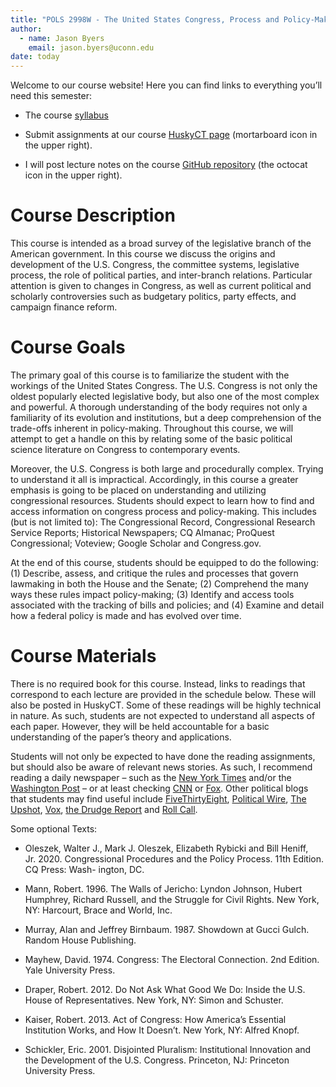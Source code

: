 ```yaml
---
title: "POLS 2998W - The United States Congress, Process and Policy-Making"
author: 
  - name: Jason Byers
    email: jason.byers@uconn.edu
date: today
---
```


Welcome to our course website! Here you can find links to everything you'll need this semester:

-   The course [syllabus](https://byersjs.github.io/POLS-2998W-Syllabus/)

-   Submit assignments at our course [HuskyCT page](https://huskyct.uconn.edu) (mortarboard icon in the upper right).

-   I will post lecture notes on the course [GitHub repository](https://github.com/byersjs/POLS-2998) (the octocat icon in the upper right).

# Course Description
This course is intended as a broad survey of the legislative branch of the American government. In this course we discuss the origins and development of the U.S. Congress, the committee systems, legislative process, the role of political parties, and inter-branch relations. Particular attention is given to changes in Congress, as well as current political and scholarly controversies such as budgetary politics, party effects, and campaign finance reform.

# Course Goals
The primary goal of this course is to familiarize the student with the workings of the United States Congress. The U.S. Congress is not only the oldest popularly elected legislative body, but also one of the most complex and powerful. A thorough understanding of the body requires not only a familiarity of its evolution and institutions, but a deep comprehension of the trade-offs inherent in policy-making. Throughout this course, we will attempt to get a handle on this by relating some of the basic political science literature on Congress to contemporary events.

Moreover, the U.S. Congress is both large and procedurally complex. Trying to understand it all
is impractical. Accordingly, in this course a greater emphasis is going to be placed on
understanding and utilizing congressional resources. Students should expect to learn how to find
and access information on congress process and policy-making. This includes (but is not limited
to): The Congressional Record, Congressional Research Service Reports; Historical Newspapers;
CQ Almanac; ProQuest Congressional; Voteview; Google Scholar and Congress.gov.

At the end of this course, students should be equipped to do the following: (1) Describe, assess,
and critique the rules and processes that govern lawmaking in both the House and the Senate; (2)
Comprehend the many ways these rules impact policy-making; (3) Identify and access tools
associated with the tracking of bills and policies; and (4) Examine and detail how a federal policy
is made and has evolved over time.

# Course Materials
There is no required book for this course. Instead, links to readings that correspond to each lecture are provided in the schedule below. These will also be posted in HuskyCT. Some of these readings will be highly technical in nature. As such, students are not expected to understand all aspects of each paper. However, they will be held accountable for a basic understanding of the paper’s theory and applications.

Students will not only be expected to have done the reading assignments, but should also be aware of relevant news stories. As such, I recommend reading a daily newspaper – such as the [New York Times](https://www.nytimes.com) and/or the [Washington Post](https://www.washingtonpost.com) – or at least checking [CNN](https://www.cnn.com) or [Fox](https://www.foxnews.com). Other political blogs that students may find useful include [FiveThirtyEight](https://abcnews.go.com/politics), [Political Wire](https://politicalwire.com), [The Upshot](https://www.nytimes.com/section/upshot?_r=0), [Vox](https://www.vox.com), [the Drudge Report](https://drudgereport.com) and [Roll Call](https://rollcall.com).

Some optional Texts:

- Oleszek, Walter J., Mark J. Oleszek, Elizabeth Rybicki and Bill Heniff, Jr. 2020. Congressional Procedures and the Policy Process. 11th Edition. CQ Press: Wash- ington, DC.

- Mann, Robert. 1996. The Walls of Jericho: Lyndon Johnson, Hubert Humphrey, Richard Russell, and the Struggle for Civil Rights. New York, NY: Harcourt, Brace and World, Inc.

- Murray, Alan and Jeffrey Birnbaum. 1987. Showdown at Gucci Gulch. Random House Publishing.

- Mayhew, David. 1974. Congress: The Electoral Connection. 2nd Edition. Yale University Press.

- Draper, Robert. 2012. Do Not Ask What Good We Do: Inside the U.S. House of Representatives. New York, NY: Simon and Schuster.

- Kaiser, Robert. 2013. Act of Congress: How America’s Essential Institution Works, and How It Doesn’t. New York, NY: Alfred Knopf.

- Schickler, Eric. 2001. Disjointed Pluralism: Institutional Innovation and the Development of the U.S. Congress. Princeton, NJ: Princeton University Press.
